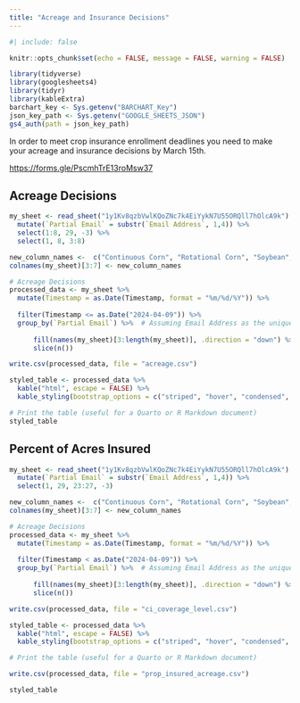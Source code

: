 ```yaml
---
title: "Acreage and Insurance Decisions"
---
```


```r
#| include: false

knitr::opts_chunk$set(echo = FALSE, message = FALSE, warning = FALSE)

library(tidyverse)
library(googlesheets4)
library(tidyr)
library(kableExtra)
barchart_key <- Sys.getenv("BARCHART_Key")
json_key_path <- Sys.getenv("GOOGLE_SHEETS_JSON")
gs4_auth(path = json_key_path)
```

In order to meet crop insurance enrollment deadlines you need to make your acreage and insurance decisions by March 15th.

<https://forms.gle/PscmhTrE13roMsw37>

## Acreage Decisions

```r
my_sheet <- read_sheet("1y1Kv8qzbVwlKQoZNc7k4EiYykN7U55ORQll7hOlcA9k") %>%
  mutate(`Partial Email` = substr(`Email Address`, 1,4)) %>% 
  select(1:8, 29, -3) %>% 
  select(1, 8, 3:8)

new_column_names <-  c("Continuous Corn", "Rotational Corn", "Soybean", "Wheat", "Double Crop Soybean")
colnames(my_sheet)[3:7] <- new_column_names

# Acreage Decisions
processed_data <- my_sheet %>%
  mutate(Timestamp = as.Date(Timestamp, format = "%m/%d/%Y")) %>%
  
  filter(Timestamp <= as.Date("2024-04-09")) %>%
  group_by(`Partial Email`) %>%  # Assuming Email Address as the unique identifier
  
      fill(names(my_sheet)[3:length(my_sheet)], .direction = "down") %>% 
      slice(n())   

write.csv(processed_data, file = "acreage.csv")

styled_table <- processed_data %>%
  kable("html", escape = FALSE) %>%
  kable_styling(bootstrap_options = c("striped", "hover", "condensed", "responsive"))

# Print the table (useful for a Quarto or R Markdown document)
styled_table
```

## Percent of Acres Insured

```r
my_sheet <- read_sheet("1y1Kv8qzbVwlKQoZNc7k4EiYykN7U55ORQll7hOlcA9k")   %>%
  mutate(`Partial Email` = substr(`Email Address`, 1,4)) %>% 
  select(1, 29, 23:27, -3) 

new_column_names <-  c("Continuous Corn", "Rotational Corn", "Soybean", "Wheat", "Double Crop Soybean")
colnames(my_sheet)[3:7] <- new_column_names

# Acreage Decisions
processed_data <- my_sheet %>%
  mutate(Timestamp = as.Date(Timestamp, format = "%m/%d/%Y")) %>%
 
  filter(Timestamp < as.Date("2024-04-09")) %>%
  group_by(`Partial Email`) %>%  # Assuming Email Address as the unique identifier
  
      fill(names(my_sheet)[3:length(my_sheet)], .direction = "down") %>% 
      slice(n())   

write.csv(processed_data, file = "ci_coverage_level.csv")

styled_table <- processed_data %>%
  kable("html", escape = FALSE) %>%
  kable_styling(bootstrap_options = c("striped", "hover", "condensed", "responsive"))

# Print the table (useful for a Quarto or R Markdown document)

write.csv(processed_data, file = "prop_insured_acreage.csv")

styled_table
```
